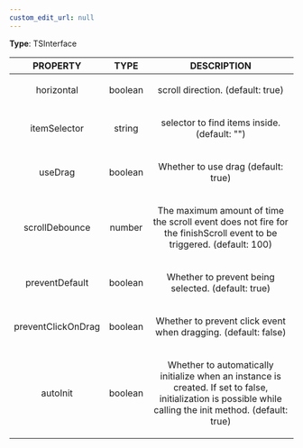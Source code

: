 ```yaml
---
custom_edit_url: null
---
```


<div>

</div>

**Type**: TSInterface

|PROPERTY|TYPE|DESCRIPTION|
|:---:|:---:|:---:|
|horizontal|boolean|<p>scroll direction. (default: true) </p>|
|itemSelector|string|<p>selector to find items inside. (default: &quot;&quot;) </p>|
|useDrag|boolean|<p>Whether to use drag (default: true) </p>|
|scrollDebounce|number|<p>The maximum amount of time the scroll event does not fire for the finishScroll event to be triggered. (default: 100) </p>|
|preventDefault|boolean|<p>Whether to prevent being selected. (default: true) </p>|
|preventClickOnDrag|boolean|<p>Whether to prevent click event when dragging. (default: false) </p>|
|autoInit|boolean|<p>Whether to automatically initialize when an instance is created. If set to false, initialization is possible while calling the init method. (default: true) </p>|

